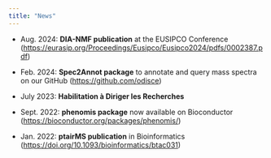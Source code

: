 ```yaml
---
title: "News"
---
```


-   Aug. 2024: **DIA-NMF publication** at the EUSIPCO Conference (<https://eurasip.org/Proceedings/Eusipco/Eusipco2024/pdfs/0002387.pdf>)

-   Feb. 2024: **Spec2Annot package** to annotate and query mass spectra on our GitHub (<https://github.com/odisce>)

-   July 2023: **Habilitation à Diriger les Recherches**

-   Sept. 2022: **phenomis package** now available on Bioconductor (<https://bioconductor.org/packages/phenomis/>)

-   Jan. 2022: **ptairMS publication** in Bioinformatics (<https://doi.org/10.1093/bioinformatics/btac031>)
